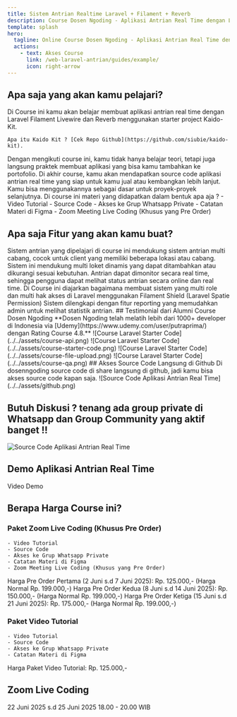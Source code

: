 ```yaml
---
title: Sistem Antrian Realtime Laravel + Filament + Reverb
description: Course Dosen Ngoding - Aplikasi Antrian Real Time dengan Laravel Filament Livewire dan Reverb 
template: splash
hero:
  tagline: Online Course Dosen Ngoding - Aplikasi Antrian Real Time dengan Laravel Filament Livewire dan Reverb 
  actions:
    - text: Akses Course
      link: /web-laravel-antrian/guides/example/
      icon: right-arrow
---
```



## Apa saja yang akan kamu pelajari?

<CardGrid>
  <Card title="Starter Project Kaido-Kit" icon="rocket">
    Di Course ini kamu akan belajar membuat aplikasi antrian real time dengan Laravel Filament Livewire dan Reverb menggunakan starter project Kaido-Kit.

    Apa itu Kaido Kit ? [Cek Repo Github](https://github.com/siubie/kaido-kit).
  </Card>
  <Card title="Belajar Sambil Build Portofolio" icon="star">
    Dengan mengikuti course ini, kamu tidak hanya belajar teori, tetapi juga langsung praktek membuat aplikasi yang bisa kamu tambahkan ke portofolio.
  </Card>
  <Card title="Dapat Source Code Siap Jual" icon="setting">
    Di akhir course, kamu akan mendapatkan source code aplikasi antrian real time yang siap untuk kamu jual atau kembangkan lebih lanjut.
    Kamu bisa menggunakannya sebagai dasar untuk proyek-proyek selanjutnya.
  </Card>
  <Card title="Dapat Apa Aja ?" icon="open-book">
    Di course ini materi yang didapatkan dalam bentuk apa aja ? 
    - Video Tutorial
    - Source Code
    - Akses ke Grup Whatsapp Private
    - Catatan Materi di Figma
    - Zoom Meeting Live Coding (Khusus yang Pre Order)
  </Card>
</CardGrid>

## Apa saja Fitur yang akan kamu buat?
<CardGrid stagger="true"> 
  <Card title="Sistem Antrian Multi Cabang" icon="list">
    Sistem antrian yang dipelajari di course ini mendukung sistem antrian multi cabang, cocok untuk client yang memiliki beberapa lokasi atau cabang. 
  </Card>
  <Card title="Multi Loket" icon="bell">
    Sistem ini mendukung multi loket dinamis yang dapat ditambahkan atau dikurangi sesuai kebutuhan.
  </Card>
  <Card title="Antrian Real Time" icon="user">
    Antrian dapat dimonitor secara real time, sehingga pengguna dapat melihat status antrian secara online dan real time.
  </Card>
  <Card title="Support Multi Hak Akses" icon="users">
    Di Course ini diajarkan bagaimana membuat sistem yang multi role dan multi hak akses di Laravel menggunakan Filament Shield (Laravel Spatie Permission)
  </Card>
  <Card title="Fitur Reporting" icon="users">
    Sistem dilengkapi dengan fitur reporting yang memudahkan admin untuk melihat statistik antrian.
  </Card>
</CardGrid>
## Testimonial dari Alumni Course Dosen Ngoding
**Dosen Ngoding telah melatih lebih dari 1000+ developer di Indonesia via [Udemy](https://www.udemy.com/user/putraprima/) dengan Rating Course 4.8.**
<CardGrid stagger="true">
  <Card title="Laravel Rest Api - Review 4.9 ⭐⭐⭐⭐⭐">
  ![Course Laravel Starter Code](../../assets/course-api.png)
  </Card>
  <Card title="Laravel Starter Code - Review 4.8 ⭐⭐⭐⭐⭐">
  ![Course Laravel Starter Code](../../assets/course-starter-code.png)
  </Card>
  <Card title="Laravel File Upload - Review 4.7 ⭐⭐⭐⭐⭐">
  ![Course Laravel Starter Code](../../assets/course-file-upload.png)
  </Card>
  <Card title="Quality Assurance Engineer - Review 4.9 ⭐⭐⭐⭐⭐">
  ![Course Laravel Starter Code](../../assets/course-qa.png)
  </Card>
</CardGrid>
## Akses Source Code Langsung di Github
Di dosenngoding source code di share langsung di github, jadi kamu bisa akses source code kapan saja.
![Source Code Aplikasi Antrian Real Time](../../assets/github.png)

## Butuh Diskusi ? tenang ada group private di Whatsapp dan Group Community yang aktif banget !!
![Source Code Aplikasi Antrian Real Time](../../assets/whatsapp.png)

## Demo Aplikasi Antrian Real Time 
Video Demo

## Berapa Harga Course ini?
### Paket Zoom Live Coding (Khusus Pre Order)
    - Video Tutorial
    - Source Code
    - Akses ke Grup Whatsapp Private
    - Catatan Materi di Figma
    - Zoom Meeting Live Coding (Khusus yang Pre Order)

Harga Pre Order Pertama (2 Juni s.d 7 Juni 2025): Rp. 125.000,- (Harga Normal Rp. 199.000,-)
Harga Pre Order Kedua (8 Juni s.d 14 Juni 2025): Rp. 150.000,- (Harga Normal Rp. 199.000,-)
Harga Pre Order Ketiga (15 Juni s.d 21 Juni 2025): Rp. 175.000,- (Harga Normal Rp. 199.000,-)

 ### Paket Video Tutorial
    - Video Tutorial
    - Source Code
    - Akses ke Grup Whatsapp Private
    - Catatan Materi di Figma
Harga Paket Video Tutorial: Rp. 125.000,- 

## Zoom Live Coding
22 Juni 2025 s.d 25 Juni 2025 18.00 - 20.00 WIB
